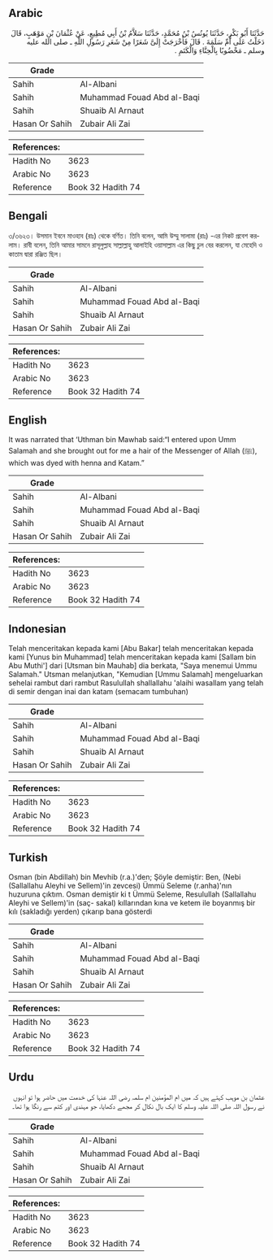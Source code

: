 ## Arabic


<div dir="rtl" lang="ar" style={{fontSize:'larger',backgroundColor:'#f8f9fa',padding:20}}>
حَدَّثَنَا أَبُو بَكْرٍ، حَدَّثَنَا يُونُسُ بْنُ مُحَمَّدٍ، حَدَّثَنَا سَلاَّمُ بْنُ أَبِي مُطِيعٍ، عَنْ عُثْمَانَ بْنِ مَوْهَبٍ، قَالَ دَخَلْتُ عَلَى أُمِّ سَلَمَةَ ‏.‏ قَالَ فَأَخْرَجَتْ إِلَىَّ شَعَرًا مِنْ شَعَرِ رَسُولِ اللَّهِ ـ صلى الله عليه وسلم ـ مَخْضُوبًا بِالْحِنَّاءِ وَالْكَتَمِ ‏.‏
</div>
<div style={{backgroundColor:'#f8f9fa',padding:20, marginBottom: 10}}><table> <thead> <tr> <th>Grade</th> <th></th> </tr> </thead> <tbody> <tr><td>Sahih</td><td>Al-Albani</td></tr><tr><td>Sahih</td><td>Muhammad Fouad Abd al-Baqi</td></tr><tr><td>Sahih</td><td>Shuaib Al Arnaut</td></tr><tr><td>Hasan Or Sahih</td><td>Zubair Ali Zai</td></tr></tbody></table><table> <thead> <tr> <th>References:</th> <th></th> </tr> </thead> <tbody><tr><td>Hadith No</td><td>3623</td></tr><tr><td>Arabic No</td><td>3623</td></tr><tr><td>Reference</td><td>Book 32 Hadith 74</td></tr></tbody></table></div>

## Bengali


<div dir="ltr" lang="bn" style={{fontSize:'larger',backgroundColor:'#f8f9fa',padding:20}}>
৩/৩৬২৩। উসমান ইবনে মাওহাব (রাঃ) থেকে বর্ণিত। তিনি বলেন, আমি উম্মু সালামা (রাঃ) -এর নিকট প্রবেশ করলাম। রাবী বলেন, তিনি আমার সামনে রাসূলুল্লাহ সাল্লাল্লাহু আলাইহি ওয়াসাল্লাম এর কিছু চুল বের করলেন, যা মেহেদি ও কাতাম দ্বারা রঞ্জিত ছিল।
</div>
<div style={{backgroundColor:'#f8f9fa',padding:20, marginBottom: 10}}><table> <thead> <tr> <th>Grade</th> <th></th> </tr> </thead> <tbody> <tr><td>Sahih</td><td>Al-Albani</td></tr><tr><td>Sahih</td><td>Muhammad Fouad Abd al-Baqi</td></tr><tr><td>Sahih</td><td>Shuaib Al Arnaut</td></tr><tr><td>Hasan Or Sahih</td><td>Zubair Ali Zai</td></tr></tbody></table><table> <thead> <tr> <th>References:</th> <th></th> </tr> </thead> <tbody><tr><td>Hadith No</td><td>3623</td></tr><tr><td>Arabic No</td><td>3623</td></tr><tr><td>Reference</td><td>Book 32 Hadith 74</td></tr></tbody></table></div>

## English


<div dir="ltr" lang="en" style={{fontSize:'larger',backgroundColor:'#f8f9fa',padding:20}}>
It was narrated that ‘Uthman bin Mawhab said:“I entered upon Umm Salamah and she brought out for me a hair of the Messenger of Allah (ﷺ), which was dyed with henna and Katam.”
</div>
<div style={{backgroundColor:'#f8f9fa',padding:20, marginBottom: 10}}><table> <thead> <tr> <th>Grade</th> <th></th> </tr> </thead> <tbody> <tr><td>Sahih</td><td>Al-Albani</td></tr><tr><td>Sahih</td><td>Muhammad Fouad Abd al-Baqi</td></tr><tr><td>Sahih</td><td>Shuaib Al Arnaut</td></tr><tr><td>Hasan Or Sahih</td><td>Zubair Ali Zai</td></tr></tbody></table><table> <thead> <tr> <th>References:</th> <th></th> </tr> </thead> <tbody><tr><td>Hadith No</td><td>3623</td></tr><tr><td>Arabic No</td><td>3623</td></tr><tr><td>Reference</td><td>Book 32 Hadith 74</td></tr></tbody></table></div>

## Indonesian


<div dir="ltr" lang="id" style={{fontSize:'larger',backgroundColor:'#f8f9fa',padding:20}}>
Telah menceritakan kepada kami [Abu Bakar] telah menceritakan kepada kami [Yunus bin Muhammad] telah menceritakan kepada kami [Sallam bin Abu Muthi'] dari [Utsman bin Mauhab] dia berkata, "Saya menemui Ummu Salamah." Utsman melanjutkan, "Kemudian [Ummu Salamah] mengeluarkan sehelai rambut dari rambut Rasulullah shallallahu 'alaihi wasallam yang telah di semir dengan inai dan katam (semacam tumbuhan)
</div>
<div style={{backgroundColor:'#f8f9fa',padding:20, marginBottom: 10}}><table> <thead> <tr> <th>Grade</th> <th></th> </tr> </thead> <tbody> <tr><td>Sahih</td><td>Al-Albani</td></tr><tr><td>Sahih</td><td>Muhammad Fouad Abd al-Baqi</td></tr><tr><td>Sahih</td><td>Shuaib Al Arnaut</td></tr><tr><td>Hasan Or Sahih</td><td>Zubair Ali Zai</td></tr></tbody></table><table> <thead> <tr> <th>References:</th> <th></th> </tr> </thead> <tbody><tr><td>Hadith No</td><td>3623</td></tr><tr><td>Arabic No</td><td>3623</td></tr><tr><td>Reference</td><td>Book 32 Hadith 74</td></tr></tbody></table></div>

## Turkish


<div dir="ltr" lang="tr" style={{fontSize:'larger',backgroundColor:'#f8f9fa',padding:20}}>
Osman (bin Abdillah) bin Mevhib (r.a.)'den; Şöyle demiştir: Ben, (Nebi (Sallallahu Aleyhi ve Sellem)'in zevcesi) Ümmü Seleme (r.anha)'nın huzuruna çıktım. Osman demiştir ki t Ümmü Seleme, Resulullah (Sallallahu Aleyhi ve Sellem)'in (saç- sakal) kıllarından kına ve ketem ile boyanmış bir kılı (sakladığı yerden) çıkarıp bana gösterdi
</div>
<div style={{backgroundColor:'#f8f9fa',padding:20, marginBottom: 10}}><table> <thead> <tr> <th>Grade</th> <th></th> </tr> </thead> <tbody> <tr><td>Sahih</td><td>Al-Albani</td></tr><tr><td>Sahih</td><td>Muhammad Fouad Abd al-Baqi</td></tr><tr><td>Sahih</td><td>Shuaib Al Arnaut</td></tr><tr><td>Hasan Or Sahih</td><td>Zubair Ali Zai</td></tr></tbody></table><table> <thead> <tr> <th>References:</th> <th></th> </tr> </thead> <tbody><tr><td>Hadith No</td><td>3623</td></tr><tr><td>Arabic No</td><td>3623</td></tr><tr><td>Reference</td><td>Book 32 Hadith 74</td></tr></tbody></table></div>

## Urdu


<div dir="rtl" lang="ur" style={{fontSize:'larger',backgroundColor:'#f8f9fa',padding:20}}>
عثمان بن موہب کہتے ہیں کہ میں ام المؤمنین ام سلمہ رضی اللہ عنہا کی خدمت میں حاضر ہوا تو انہوں نے رسول اللہ صلی اللہ علیہ وسلم کا ایک بال نکال کر مجھے دکھایا، جو مہندی اور کتم سے رنگا ہوا تھا۔
</div>
<div style={{backgroundColor:'#f8f9fa',padding:20, marginBottom: 10}}><table> <thead> <tr> <th>Grade</th> <th></th> </tr> </thead> <tbody> <tr><td>Sahih</td><td>Al-Albani</td></tr><tr><td>Sahih</td><td>Muhammad Fouad Abd al-Baqi</td></tr><tr><td>Sahih</td><td>Shuaib Al Arnaut</td></tr><tr><td>Hasan Or Sahih</td><td>Zubair Ali Zai</td></tr></tbody></table><table> <thead> <tr> <th>References:</th> <th></th> </tr> </thead> <tbody><tr><td>Hadith No</td><td>3623</td></tr><tr><td>Arabic No</td><td>3623</td></tr><tr><td>Reference</td><td>Book 32 Hadith 74</td></tr></tbody></table></div>